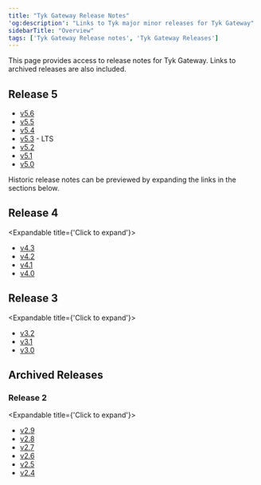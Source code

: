```yaml
---
title: "Tyk Gateway Release Notes"
'og:description': "Links to Tyk major minor releases for Tyk Gateway"
sidebarTitle: "Overview"
tags: ['Tyk Gateway Release notes', 'Tyk Gateway Releases']
---
```


This page provides access to release notes for Tyk Gateway. Links to archived releases are also included.

## Release 5

- [v5.6](/5.6/product-stack/tyk-gateway/release-notes/version-5.6)
- [v5.5](/5.6/product-stack/tyk-gateway/release-notes/version-5.5)
- [v5.4](/5.6/product-stack/tyk-gateway/release-notes/version-5.4)
- [v5.3](/5.6/product-stack/tyk-gateway/release-notes/version-5.3) - LTS
- [v5.2](/5.6/product-stack/tyk-gateway/release-notes/version-5.2)
- [v5.1](/5.6/product-stack/tyk-gateway/release-notes/version-5.1)
- [v5.0](/5.6/product-stack/tyk-gateway/release-notes/version-5.0)

Historic release notes can be previewed by expanding the links in the sections below.

## Release 4
<Expandable title={'Click to expand'}>
- [v4.3](/5.6/product-stack/tyk-gateway/release-notes/version-4.3)
- [v4.2](/5.6/product-stack/tyk-gateway/release-notes/version-4.2)
- [v4.1](/5.6/product-stack/tyk-gateway/release-notes/version-4.1)
- [v4.0](/5.6/product-stack/tyk-gateway/release-notes/version-4.0)
</Expandable>

## Release 3
<Expandable title={'Click to expand'}>
- [v3.2](/5.6/product-stack/tyk-gateway/release-notes/version-3.2)
- [v3.1](/5.6/product-stack/tyk-gateway/release-notes/version-3.1)
- [v3.0](/5.6/product-stack/tyk-gateway/release-notes/version-3.0)
</Expandable>

## Archived Releases

### Release 2
<Expandable title={'Click to expand'}>
- [v2.9](/5.6/product-stack/tyk-gateway/release-notes/archived-releases/version-2.9)
- [v2.8](/5.6/product-stack/tyk-gateway/release-notes/archived-releases/version-2.8)
- [v2.7](/5.6/product-stack/tyk-gateway/release-notes/archived-releases/version-2.7)
- [v2.6](/5.6/product-stack/tyk-gateway/release-notes/archived-releases/version-2.6)
- [v2.5](/5.6/product-stack/tyk-gateway/release-notes/archived-releases/version-2.5)
- [v2.4](/5.6/product-stack/tyk-gateway/release-notes/archived-releases/version-2.4)
</Expandable>